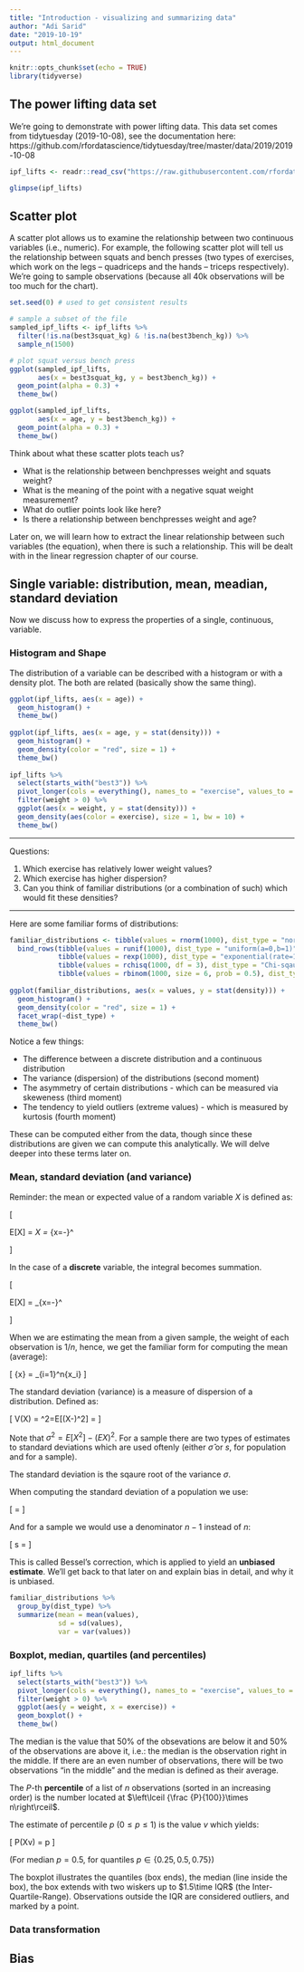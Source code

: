 ```yaml
---
title: "Introduction - visualizing and summarizing data"
author: "Adi Sarid"
date: "2019-10-19"
output: html_document
---
```

  
```r
knitr::opts_chunk$set(echo = TRUE)
library(tidyverse)
```


## The power lifting data set

We're going to demonstrate with power lifting data.
This data set comes from tidytuesday (2019-10-08), see the documentation here:
https://github.com/rfordatascience/tidytuesday/tree/master/data/2019/2019-10-08


```r
ipf_lifts <- readr::read_csv("https://raw.githubusercontent.com/rfordatascience/tidytuesday/master/data/2019/2019-10-08/ipf_lifts.csv")

glimpse(ipf_lifts)
```

## Scatter plot

A scatter plot allows us to examine the relationship between two continuous variables (i.e., numeric). For example, the following scatter plot will tell us the relationship between squats and bench presses (two types of exercises, which work on the legs -- quadriceps and the hands -- triceps respectively). We're going to sample observations (because all 40k observations will be too much for the chart).

```r
set.seed(0) # used to get consistent results

# sample a subset of the file
sampled_ipf_lifts <- ipf_lifts %>% 
  filter(!is.na(best3squat_kg) & !is.na(best3bench_kg)) %>% 
  sample_n(1500)

# plot squat versus bench press
ggplot(sampled_ipf_lifts,
       aes(x = best3squat_kg, y = best3bench_kg)) + 
  geom_point(alpha = 0.3) + 
  theme_bw()

ggplot(sampled_ipf_lifts,
       aes(x = age, y = best3bench_kg)) + 
  geom_point(alpha = 0.3) + 
  theme_bw()

```

Think about what these scatter plots teach us?

   * What is the relationship between benchpresses weight and squats weight?
   * What is the meaning of the point with a negative squat weight measurement?
   * What do outlier points look like here?
   * Is there a relationship between benchpresses weight and age?

Later on, we will learn how to extract the linear relationship between such variables (the equation), when there is such a relationship. This will be dealt with in the linear regression chapter of our course.

## Single variable: distribution, mean, meadian, standard deviation

Now we discuss how to express the properties of a single, continuous, variable.

### Histogram and Shape

The distribution of a variable can be described with a histogram or with a density plot. The both are related (basically show the same thing).

```r

ggplot(ipf_lifts, aes(x = age)) + 
  geom_histogram() + 
  theme_bw()
  
ggplot(ipf_lifts, aes(x = age, y = stat(density))) + 
  geom_histogram() + 
  geom_density(color = "red", size = 1) +
  theme_bw()
  
ipf_lifts %>% 
  select(starts_with("best3")) %>% 
  pivot_longer(cols = everything(), names_to = "exercise", values_to = "weight") %>% 
  filter(weight > 0) %>% 
  ggplot(aes(x = weight, y = stat(density))) + 
  geom_density(aes(color = exercise), size = 1, bw = 10) + 
  theme_bw()

```


***

Questions:

   1. Which exercise has relatively lower weight values?
   2. Which exercise has higher dispersion?
   3. Can you think of familiar distributions (or a combination of such) which would fit these densities?

***

Here are some familiar forms of distributions:

```r

familiar_distributions <- tibble(values = rnorm(1000), dist_type = "normal(mu=0,sig=1)") %>% 
  bind_rows(tibble(values = runif(1000), dist_type = "uniform(a=0,b=1)"),
            tibble(values = rexp(1000), dist_type = "exponential(rate=1)"),
            tibble(values = rchisq(1000, df = 3), dist_type = "Chi-sqaure(df=3)"),
            tibble(values = rbinom(1000, size = 6, prob = 0.5), dist_type = "binomial(n=6,p=0.5)")) 
  
ggplot(familiar_distributions, aes(x = values, y = stat(density))) + 
  geom_histogram() + 
  geom_density(color = "red", size = 1) + 
  facet_wrap(~dist_type) + 
  theme_bw()

```

Notice a few things:

   * The difference between a discrete distribution and a continuous distribution
   * The variance (dispersion) of the distributions (second moment)
   * The asymmetry of certain distributions - which can be measured via skeweness (third moment)
   * The tendency to yield outliers (extreme values) - which is measured by kurtosis (fourth moment)

These can be computed either from the data, though since these distributions are given we can compute this analytically. We will delve deeper into these terms later on.

### Mean, standard deviation (and variance)

Reminder: the mean or expected value of a random variable $X$ is defined as:

\[

E[X] = \mu_X = \int_{x=-\infty}^\infty{xf(x)dx}

\]

In the case of a **discrete** variable, the integral becomes summation.

\[

E[X] = \sum_{x=-\infty}^\infty{xf(x)}

\]

When we are estimating the mean from a given sample, the weight of each observation is $1/n$, hence, we get the familiar form for computing the mean (average):

\[
\bar{x} = \frac{1}{n}\sum_{i=1}^n{x_i}
\]

The standard deviation (variance) is a measure of dispersion of a distribution. Defined as:

\[
V(X) = \sigma^2=E[(X-\mu)^2] = \int{(x-\mu)^2f(x)dx}
\]

Note that $\sigma^2=E[X^2]-(EX)^2$. For a sample there are two types of estimates to standard deviations which are used oftenly (either $\hat{\sigma}$ or $s$, for population and for a sample).

The standard deviation is the sqaure root of the variance $\sigma$.

When computing the standard deviation of a population we use:

\[\hat{\sigma} = \sqrt{\frac{1}{n}\sum_{i=1}^n(x_i-\bar{x})^2}\]

And for a sample we would use a denominator $n-1$ instead of $n$:

\[
s = \sqrt{\frac{1}{n-1}\sum_{i=1}^n(x_i-\bar{x})^2}
\]

This is called Bessel's correction, which is applied to yield an **unbiased estimate**. We'll get back to that later on and explain bias in detail, and why it is unbiased.

```r

familiar_distributions %>% 
  group_by(dist_type) %>% 
  summarize(mean = mean(values),
            sd = sd(values),
            var = var(values))


```

### Boxplot, median, quartiles (and percentiles)

```r

ipf_lifts %>% 
  select(starts_with("best3")) %>% 
  pivot_longer(cols = everything(), names_to = "exercise", values_to = "weight") %>% 
  filter(weight > 0) %>% 
  ggplot(aes(y = weight, x = exercise)) + 
  geom_boxplot() +
  theme_bw()

```

The median is the value that 50\% of the obsevations are below it and 50\% of the observations are above it, i.e.: the median is the observation right in the middle. If there are an even number of observations, there will be two observations "in the middle" and the median is defined as their average. 

The $P$-th **percentile** of a list of $n$ observations (sorted in an increasing order) is the number located at $\left\lceil {\frac {P}{100}}\times n\right\rceil$.

The estimate of percentile $p$ ($0\leq p\leq1$) is the value $v$ which yields:

\[
P(X\leq v) = p
\]

(For median $p=0.5$, for quantiles $p\in\{0.25, 0.5, 0.75\}$)

The boxplot illustrates the quantiles (box ends), the median (line inside the box), the box extends with two wiskers up to $1.5\time IQR$ (the Inter-Quartile-Range). Observations outside the IQR are considered outliers, and marked by a point.

### Data transformation

## Bias